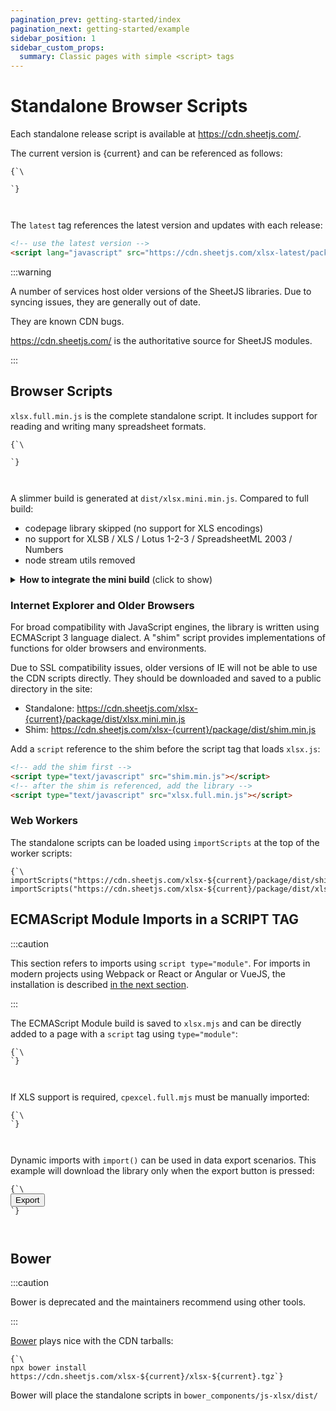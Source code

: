 ```yaml
---
pagination_prev: getting-started/index
pagination_next: getting-started/example
sidebar_position: 1
sidebar_custom_props:
  summary: Classic pages with simple <script> tags
---
```



# Standalone Browser Scripts

Each standalone release script is available at <https://cdn.sheetjs.com/>.

<div>The current version is {current} and can be referenced as follows:</div>

<pre><code parentName="pre" {...{"className": "language-html"}}>{`\
<!-- use version ${current} -->
<script lang="javascript" src="https://cdn.sheetjs.com/xlsx-${current}/package/dist/xlsx.full.min.js"></script>`}
</code></pre>

The `latest` tag references the latest version and updates with each release:

```html
<!-- use the latest version -->
<script lang="javascript" src="https://cdn.sheetjs.com/xlsx-latest/package/dist/xlsx.full.min.js"></script>
```

:::warning

A number of services host older versions of the SheetJS libraries.  Due to
syncing issues, they are generally out of date.

They are known CDN bugs.

<https://cdn.sheetjs.com/> is the authoritative source for SheetJS modules.

:::

## Browser Scripts

`xlsx.full.min.js` is the complete standalone script.  It includes support for
reading and writing many spreadsheet formats.

<pre><code parentName="pre" {...{"className": "language-html"}}>{`\
<!-- use xlsx.full.min.js from version ${current} -->
<script lang="javascript" src="https://cdn.sheetjs.com/xlsx-${current}/package/dist/xlsx.full.min.js"></script>`}
</code></pre>


A slimmer build is generated at `dist/xlsx.mini.min.js`. Compared to full build:
- codepage library skipped (no support for XLS encodings)
- no support for XLSB / XLS / Lotus 1-2-3 / SpreadsheetML 2003 / Numbers
- node stream utils removed

<details><summary><b>How to integrate the mini build</b> (click to show)</summary>

Replace references to `xlsx.full.min.js` with `xlsx.mini.min.js`.  Starting from
scratch, a single script tag should be added at the top of the HTML page:

<pre><code parentName="pre" {...{"className": "language-html"}}>{`\
<!-- use xlsx.mini.min.js from version ${current} -->
<script lang="javascript" src="https://cdn.sheetjs.com/xlsx-${current}/package/dist/xlsx.mini.min.js"></script>`}
</code></pre>

</details>

### Internet Explorer and Older Browsers

For broad compatibility with JavaScript engines, the library is written using
ECMAScript 3 language dialect.  A "shim" script provides implementations of
functions for older browsers and environments.

<div>Due to SSL compatibility issues, older versions of IE will not be able to
use the CDN scripts directly.  They should be downloaded and saved to a public
directory in the site:
<ul>
<li>Standalone: <a href={`https://cdn.sheetjs.com/xlsx-${current}/package/dist/xlsx.mini.min.js`}>https://cdn.sheetjs.com/xlsx-{current}/package/dist/xlsx.mini.min.js</a></li>
<li>Shim: <a href={`https://cdn.sheetjs.com/xlsx-${current}/package/dist/shim.min.js`}>https://cdn.sheetjs.com/xlsx-{current}/package/dist/shim.min.js</a></li>
</ul>
</div>

Add a `script` reference to the shim before the script tag that loads `xlsx.js`:

```html
<!-- add the shim first -->
<script type="text/javascript" src="shim.min.js"></script>
<!-- after the shim is referenced, add the library -->
<script type="text/javascript" src="xlsx.full.min.js"></script>
```

### Web Workers

The standalone scripts can be loaded using `importScripts` at the top of the
worker scripts:

<pre><code parentName="pre" {...{"className": "language-js"}}>{`\
importScripts("https://cdn.sheetjs.com/xlsx-${current}/package/dist/shim.min.js");
importScripts("https://cdn.sheetjs.com/xlsx-${current}/package/dist/xlsx.full.min.js");`}
</code></pre>


## ECMAScript Module Imports in a SCRIPT TAG

:::caution

This section refers to imports using `script type="module"`.  For imports in
modern projects using Webpack or React or Angular or VueJS, the installation is
described [in the next section](./frameworks).

:::

The ECMAScript Module build is saved to `xlsx.mjs` and can be directly added to
a page with a `script` tag using `type="module"`:

<pre><code parentName="pre" {...{"className": "language-html"}}>{`\
<script type="module">
</script>`}
</code></pre>

If XLS support is required, `cpexcel.full.mjs` must be manually imported:

<pre><code parentName="pre" {...{"className": "language-html"}}>{`\
<script type="module">
/* load the codepage support library for extended support with older formats  */
set_cptable(cptable);
</script>`}
</code></pre>

Dynamic imports with `import()` can be used in data export scenarios.  This
example will download the library only when the export button is pressed:

<pre><code parentName="pre" {...{"className": "language-html"}}>{`\
<button id="xport">Export</button>
<script type="module">
xport.addEventListener("click", async() => {

  /* dynamically import the library in the event listener */
  // highlight-next-line
  const XLSX = await import("https://cdn.sheetjs.com/xlsx-${current}/package/xlsx.mjs");

  const wb = XLSX.utils.book_new();
  const ws = XLSX.utils.aoa_to_sheet([["a","b","c"],[1,2,3]]);
  XLSX.utils.book_append_sheet(wb, ws, "Sheet1");
  XLSX.writeFile(wb, "SheetJSESMTest.xlsx");
});
</script>`}
</code></pre>


## Bower

:::caution

Bower is deprecated and the maintainers recommend using other tools.

:::


[Bower](https://bower.io/) plays nice with the CDN tarballs:

<pre><code parentName="pre" {...{"className": "language-bash"}}>{`\
npx bower install https://cdn.sheetjs.com/xlsx-${current}/xlsx-${current}.tgz`}
</code></pre>

Bower will place the standalone scripts in `bower_components/js-xlsx/dist/`
